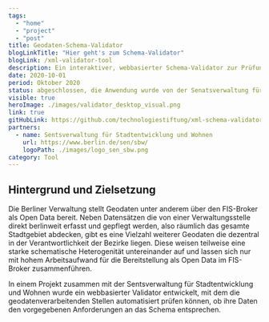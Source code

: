 ```yaml
---
tags:
  - "home"
  - "project"
  - "post"
title: Geodaten-Schema-Validator
blogLinkTitle: "Hier geht's zum Schema-Validator"
blogLink: /xml-validator-tool
description: Ein interaktiver, webbasierter Schema-Validator zur Prüfung und Harmonisierung bezirklicher Geodaten
date: 2020-10-01
period: Oktober 2020
status: abgeschlossen, die Anwendung wurde von der Senatsverwaltung für Stadtenwicklung, Bauen und Wohnen übernommen, weiterentwickelt und im Intranet betrieben
visible: true
heroImage: ./images/validator_desktop_visual.png
link: true
gitHubLink: https://github.com/technologiestiftung/xml-schema-validator-for-berlins-geodata
partners:
  - name: Sentsverwaltung für Stadtentwicklung und Wohnen
    url: https://www.berlin.de/sen/sbw/
    logoPath: ./images/logo_sen_sbw.png
category: Tool
---
```


## Hintergrund und Zielsetzung

Die Berliner Verwaltung stellt Geodaten unter anderem über den FIS-Broker als Open Data bereit. Neben Datensätzen die von einer Verwaltungsstelle direkt berlinweit erfasst und gepflegt werden, also räumlich das gesamte Stadtgebiet abdecken, gibt es eine Vielzahl weiterer Geodaten die dezentral in der Verantwortlichkeit der Bezirke liegen. Diese weisen teilweise eine starke schematische Heterogenität untereinander auf und lassen sich nur mit hohem Arbeitsaufwand für die Bereitstellung als Open Data im FIS-Broker zusammenführen.

In einem Projekt zusammen mit der Sentsverwaltung für Stadtentwicklung und Wohnen wurde ein webbasierter Validator entwickelt, mit dem die geodatenverarbeitenden Stellen automatisiert prüfen können, ob ihre Daten den vorgegebenen Anforderungen an das Schema entsprechen.

